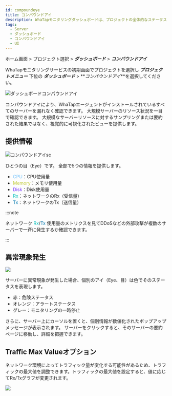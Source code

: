```yaml
---
id: compoundeye
title: コンパウンドアイ
description: WhaTapモニタリングダッシュボードは、プロジェクトの全体的なステータスを一目で確認する機能を提供します。
tags:
  - Server
  - ダッシュボード
  - コンパウンドアイ
  - UI
---
```


ホーム画面 > プロジェクト選択 > **_ダッシュボード_** > **_コンパウンドアイ_**

WhaTapモニタリングサービスの初期画面でプロジェクトを選択し **_プロジェクトメニュー_** 下位の **_ダッシュボード_** > **_コンパウンドアイ_**を選択してください。

<!--![](https://img.whatap.io/media/images/Screenshot_2021-03-17_Server_Monitoring1.png) -->

![ダッシュボードコンパウンドアイ](/img/compoundeye-chart.png)

コンパウンドアイにより、WhaTapエージェントがインストールされているすべてのサーバーを漏れなく確認できます。 大規模サーバーのリソース状況を一目で確認できます。 大規模なサーバーリソースに対するサンプリングまたは要約された結果ではなく、視覚的に可視化されたビューを提供します。

## 提供情報

<!-- ![](https://img.whatap.io/media/user_guide_server/dashboard/1430.png) -->

![コンパウンドアイsc](/img/compound-eye.png)

ひとつの目（Eye）です。 全部で5つの情報を提供します。

-   <font color='73C2FC'>CPU</font>：CPU使用量
-   <font color='C0CA33'>Memory</font>：メモリ使用量
-   <font color='7632FF'>Disk</font>：Disk使用量
-   <font color='00BEB8'>Rx</font>：ネットワークのRx（受信量）
-   <font color='0076AC'>Tx</font>：ネットワークのTx（送信量）

:::note

ネットワーク <font color='00BEB8'>Rx</font>/<font color='0076AC'>Tx</font> 使用量のメトリクスを見てDDoSなどの外部攻撃が複数のサーバーで一斉に発生するか確認できます。

:::

## 異常現象発生

![](https://img.whatap.io/media/images/Screenshot.png)

サーバーに異常現象が発生した場合、個別のアイ（Eye、目）は色でそのステータスを表現します。

-   <span class='ov10'>赤</span>：危険ステータス
-   <span class='wer'>オレンジ</span>：アラートステータス
-   <span class='mstop'>グレー</span>：モニタリングの一時停止

さらに、サーバー上にカーソルを置くと、個別情報が数値化されたポップアップメッセージが表示されます。 サーバーをクリックすると、そのサーバーの要約ページに移動し、詳細を把握できます。

## Traffic Max Valueオプション

ネットワーク環境によってトラフィック量が変化する可能性があるため、トラフィックの最大値を調整できます。トラフィックの最大値を設定すると、値に応じてRx/Txグラフが変更されます。

![](https://img.whatap.io/media/images/Screenshot_2021-03-17_server_14861_-_Server_Monitoring6.png)
